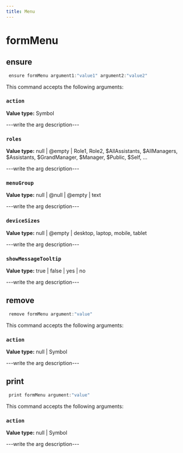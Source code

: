 ```yaml
---
title: Menu
---
```


# formMenu

## ensure

```js filename="Terminal" copy
 ensure formMenu argument1:"value1" argument2:"value2"
```

This command accepts the following arguments:

### `action`
**Value type:** Symbol

---write the arg description---

### `roles`
**Value type:** null | @empty | Role1, Role2, $AllAssistants, $AllManagers, $Assistants, $GrandManager, $Manager, $Public, $Self, ...

---write the arg description---

### `menuGroup`
**Value type:** null | @null | @empty | text

---write the arg description---

### `deviceSizes`
**Value type:** null | @empty | desktop, laptop, mobile, tablet

---write the arg description---

### `showMessageTooltip`
**Value type:** true | false | yes | no

---write the arg description---


## remove

```js filename="Terminal" copy
 remove formMenu argument:"value"
```

This command accepts the following arguments:

### `action`
**Value type:** null | Symbol

---write the arg description---


## print

```js filename="Terminal" copy
 print formMenu argument:"value"
```

This command accepts the following arguments:

### `action`
**Value type:** null | Symbol

---write the arg description---


